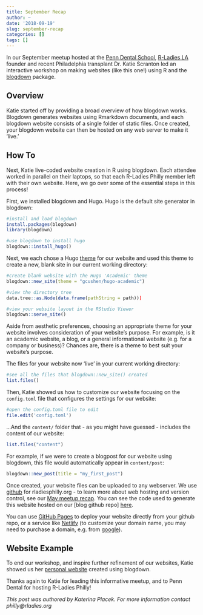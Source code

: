 ```yaml
---
title: September Recap
author: ~
date: '2018-09-19'
slug: september-recap
categories: []
tags: []
---
```


In our September meetup hosted at the [Penn Dental School](https://www.dental.upenn.edu/), [R-Ladies LA](https://www.meetup.com/rladies-la/) founder and recent Philadelphia transplant Dr. Katie Scranton led an interactive workshop on making websites (like this one!) using R and the [blogdown](https://github.com/rstudio/blogdown) package.

## Overview
Katie started off by providing a broad overview of how blogdown works. Blogdown generates websites using Rmarkdown documents, and each blogdown website consists of a single folder of static files. Once created, your blogdown website can then be hosted on any web server to make it 'live.'

## How To
Next, Katie live-coded website creation in R using blogdown. Each attendee worked in parallel on their laptops, so that each R-Ladies Philly member left with their own website. Here, we go over some of the essential steps in this process!

First, we installed blogdown and Hugo. Hugo is the default site generator in blogdown: 
```r
#install and load blogdown
install.packages(blogdown)
library(blogdown)

#use blogdown to install hugo
blogdown::install_hugo()
```

Next, we each chose a Hugo [theme]( https://themes.gohugo.io/) for our website and used this theme to create a new, blank site in our current working directory:
```r
#create blank website with the Hugo 'Academic' theme
blogdown::new_site(theme = "gcushen/hugo-academic")

#view the directory tree
data.tree::as.Node(data.frame(pathString = path)))

#view your website layout in the RStudio Viewer
blogdown::serve_site()
```
Aside from aesthetic preferences, choosing an appropriate theme for your website involves consideration of your website's purpose. For example, is it an academic website, a blog, or a general informational website (e.g. for a company or business)? Chances are, there is a theme to best suit your website's purpose. 

The files for your website now 'live' in your current working directory:
```r
#see all the files that blogdown::new_site() created
list.files()
```

Then, Katie showed us how to customize our website focusing on the `config.toml` file that configures the settings for our website: 
```r
#open the config.toml file to edit
file.edit('config.toml')
```

...And the `content/` folder that - as you might have guessed - includes the content of our website:
```r
list.files("content")
```

For example, if we were to create a blogpost for our website using blogdown, this file would automatically appear in `content/post`:
```r
blogdown::new_post(title = "my_first_post")
```

Once created, your website files can be uploaded to any webserver. We use [github](https://github.com/) for rladiesphilly.org  - to learn more about web hosting and version control, see our [May meetup recap](http://rladiesphilly.org/post/may-recap/). You can see the code used to generate this website hosted on our [blog github repo] [here](https://github.com/kplacek/rladiesphilly_blog).

You can use [GitHub Pages](https://pages.github.com/) to deploy your website directly from your github repo, or a service like [Netlify](https://www.netlify.com/) (to customize your domain name, you may need to purchase a domain, e.g. from [google](https://domains.google/)).

## Website Example
To end our workshop, and inspire further refinement of our websites, Katie showed us her [personal website](www.katiescranton.com) created using blogdown.

Thanks again to Katie for leading this informative meetup, and to Penn Dental for hosting R-Ladies Philly!

*This post was authored by Katerina Placek. For more information contact philly@rladies.org*


